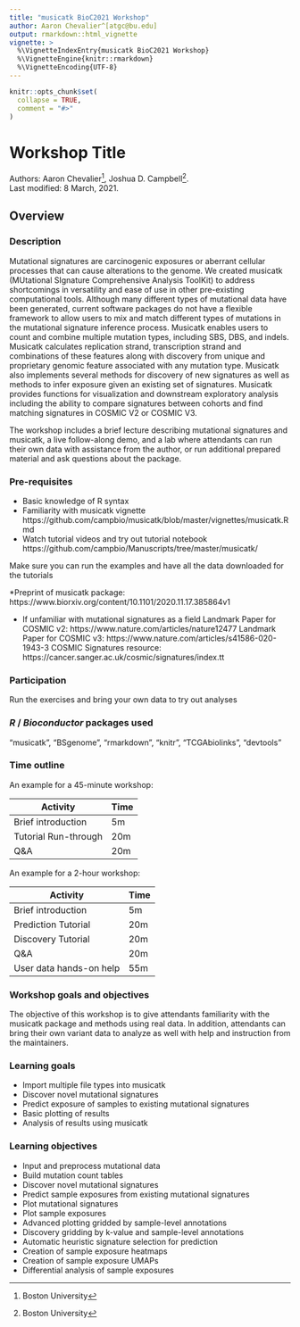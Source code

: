 ```yaml
---
title: "musicatk BioC2021 Workshop"
author: Aaron Chevalier^[atgc@bu.edu]
output: rmarkdown::html_vignette
vignette: >
  %\VignetteIndexEntry{musicatk BioC2021 Workshop}
  %\VignetteEngine{knitr::rmarkdown}
  %\VignetteEncoding{UTF-8}
---
```



```r
knitr::opts_chunk$set(
  collapse = TRUE,
  comment = "#>"
)
```

# Workshop Title

Authors:
    Aaron Chevalier^[Boston University],
    Joshua D. Campbell^[Boston University].
    <br/>
Last modified: 8 March, 2021.

## Overview

### Description

Mutational signatures are carcinogenic exposures or aberrant cellular processes that can cause alterations to the genome. We created musicatk (MUtational SIgnature Comprehensive Analysis ToolKit) to address shortcomings in versatility and ease of use in other pre-existing computational tools. Although many different types of mutational data have been generated, current software packages do not have a flexible framework to allow users to mix and match different types of mutations in the mutational signature inference process. Musicatk enables users to count and combine multiple mutation types, including SBS, DBS, and indels. Musicatk calculates replication strand, transcription strand and combinations of these features along with discovery from unique and proprietary genomic feature associated with any mutation type. Musicatk also implements several methods for discovery of new signatures as well as methods to infer exposure given an existing set of signatures. Musicatk provides functions for visualization and downstream exploratory analysis including the ability to compare signatures between cohorts and find matching signatures in COSMIC V2 or COSMIC V3. 

The workshop includes a brief lecture describing mutational signatures and musicatk, a live follow-along demo, and a lab where attendants can run their own data with assistance from the author, or run additional prepared material and ask questions about the package.

### Pre-requisites

* Basic knowledge of R syntax
* Familiarity with musicatk vignette https://github.com/campbio/musicatk/blob/master/vignettes/musicatk.Rmd
* Watch tutorial videos and try out tutorial notebook https://github.com/campbio/Manuscripts/tree/master/musicatk/

Make sure you can run the examples and have all the data downloaded for the tutorials 

*Preprint of musicatk package: https://www.biorxiv.org/content/10.1101/2020.11.17.385864v1

* If unfamiliar with mutational signatures as a field
Landmark Paper for COSMIC v2: https://www.nature.com/articles/nature12477
Landmark Paper for COSMIC v3: https://www.nature.com/articles/s41586-020-1943-3
COSMIC Signatures resource: https://cancer.sanger.ac.uk/cosmic/signatures/index.tt

### Participation

Run the exercises and bring your own data to try out analyses

### _R_ / _Bioconductor_ packages used

"musicatk", "BSgenome", "rmarkdown", "knitr", "TCGAbiolinks",  "devtools"

### Time outline

An example for a 45-minute workshop:

| Activity                     | Time |
|------------------------------|------|
| Brief introduction           | 5m   |
| Tutorial Run-through         | 20m  |
| Q&A                          | 20m  |

An example for a 2-hour workshop:

| Activity                     | Time |
|------------------------------|------|
| Brief introduction           | 5m   |
| Prediction Tutorial          | 20m  |
| Discovery Tutorial           | 20m  |
| Q&A                          | 20m  |
| User data hands-on help      | 55m  |

### Workshop goals and objectives

The objective of this workshop is to give attendants familiarity with the musicatk package and methods using real data. In addition, attendants can bring their own variant data to analyze as well with help and instruction from the maintainers.

### Learning goals

* Import multiple file types into musicatk
* Discover novel mutational signatures
* Predict exposure of samples to existing mutational signatures
* Basic plotting of results
* Analysis of results using musicatk

### Learning objectives

* Input and preprocess mutational data
* Build mutation count tables
* Discover novel mutational signatures
* Predict sample exposures from existing mutational signatures
* Plot mutational signatures
* Plot sample exposures
* Advanced plotting gridded by sample-level annotations
* Discovery gridding by k-value and sample-level annotations
* Automatic heuristic signature selection for prediction
* Creation of sample exposure heatmaps
* Creation of sample exposure UMAPs
* Differential analysis of sample exposures
